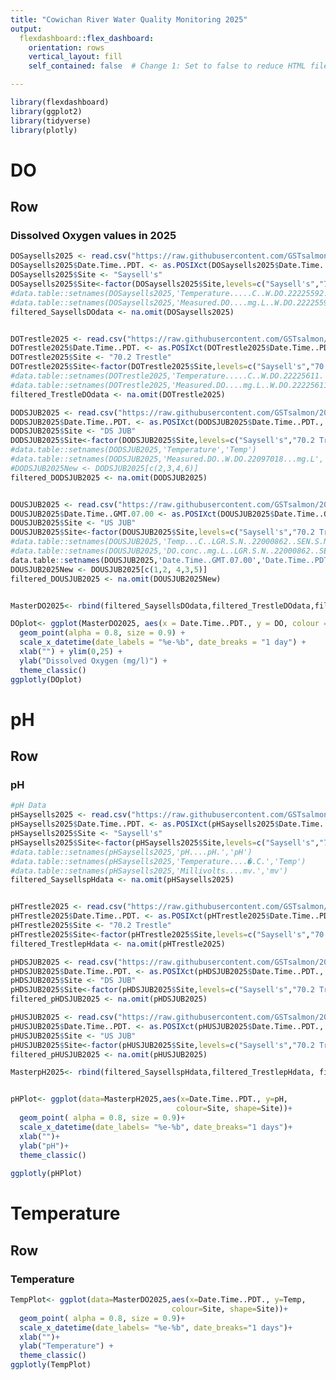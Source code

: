 ```yaml
---
title: "Cowichan River Water Quality Monitoring 2025"
output: 
  flexdashboard::flex_dashboard:
    orientation: rows
    vertical_layout: fill
    self_contained: false  # Change 1: Set to false to reduce HTML file size

---
```


```r
library(flexdashboard)
library(ggplot2)
library(tidyverse)
library(plotly)
```

# DO {data-orientation="rows"}

## Row {data-height="650"}

### Dissolved Oxygen values in 2025

```r
DOSaysells2025 <- read.csv("https://raw.githubusercontent.com/GSTsalmon/2025Data/refs/heads/main/DOSaysell's2025.csv")
DOSaysells2025$Date.Time..PDT. <- as.POSIXct(DOSaysells2025$Date.Time..PDT., format = "%m/%d/%Y %H:%M")
DOSaysells2025$Site <- "Saysell's"
DOSaysells2025$Site<-factor(DOSaysells2025$Site,levels=c("Saysell's","70.2 Trestle","Skutz Falls", "US JUB", "DS JUB"))
#data.table::setnames(DOSaysells2025,'Temperature.....C..W.DO.22225592.','Temp')
#data.table::setnames(DOSaysells2025,'Measured.DO....mg.L..W.DO.22225592.','DO')
filtered_SaysellsDOdata <- na.omit(DOSaysells2025)


DOTrestle2025 <- read.csv("https://raw.githubusercontent.com/GSTsalmon/2025Data/refs/heads/main/DOTrestle2025.csv")
DOTrestle2025$Date.Time..PDT. <- as.POSIXct(DOTrestle2025$Date.Time..PDT., format = "%m/%d/%Y %H:%M")
DOTrestle2025$Site <- "70.2 Trestle"
DOTrestle2025$Site<-factor(DOTrestle2025$Site,levels=c("Saysell's","70.2 Trestle","Skutz Falls", "US JUB", "DS JUB"))
#data.table::setnames(DOTrestle2025,'Temperature.....C..W.DO.22225611.','Temp')
#data.table::setnames(DOTrestle2025,'Measured.DO....mg.L..W.DO.22225611.','DO')
filtered_TrestleDOdata <- na.omit(DOTrestle2025)

DODSJUB2025 <- read.csv("https://raw.githubusercontent.com/GSTsalmon/2025Data/refs/heads/main/DODSJUB2025.csv")
DODSJUB2025$Date.Time..PDT. <- as.POSIXct(DODSJUB2025$Date.Time..PDT., format = "%m/%d/%Y %H:%M")
DODSJUB2025$Site <- "DS JUB"
DODSJUB2025$Site<-factor(DODSJUB2025$Site,levels=c("Saysell's","70.2 Trestle","Skutz Falls", "US JUB", "DS JUB"))
#data.table::setnames(DODSJUB2025,'Temperature','Temp')
#data.table::setnames(DODSJUB2025,'Measured.DO..W.DO.22097018...mg.L','DO')
#DODSJUB2025New <- DODSJUB2025[c(2,3,4,6)]
filtered_DODSJUB2025 <- na.omit(DODSJUB2025)


DOUSJUB2025 <- read.csv("https://raw.githubusercontent.com/GSTsalmon/2025Data/refs/heads/main/DOUSJUB2025.csv")
DOUSJUB2025$Date.Time..GMT.07.00 <- as.POSIXct(DOUSJUB2025$Date.Time..GMT.07.00, format = "%m/%d/%Y %H:%M")
DOUSJUB2025$Site <- "US JUB"
DOUSJUB2025$Site<-factor(DOUSJUB2025$Site,levels=c("Saysell's","70.2 Trestle","Skutz Falls", "US JUB", "DS JUB"))
#data.table::setnames(DOUSJUB2025,'Temp...C..LGR.S.N..22000862..SEN.S.N..22000862.','Temp')
#data.table::setnames(DOUSJUB2025,'DO.conc..mg.L..LGR.S.N..22000862..SEN.S.N..22000862.','DO')
data.table::setnames(DOUSJUB2025,'Date.Time..GMT.07.00','Date.Time..PDT.')
DOUSJUB2025New <- DOUSJUB2025[c(1,2, 4,3,5)]
filtered_DOUSJUB2025 <- na.omit(DOUSJUB2025New)


MasterDO2025<- rbind(filtered_SaysellsDOdata,filtered_TrestleDOdata,filtered_DODSJUB2025,filtered_DOUSJUB2025)

DOplot<- ggplot(MasterDO2025, aes(x = Date.Time..PDT., y = DO, colour = Site, shape = Site)) +
  geom_point(alpha = 0.8, size = 0.9) +
  scale_x_datetime(date_labels = "%e-%b", date_breaks = "1 day") +
  xlab("") + ylim(0,25) +
  ylab("Dissolved Oxygen (mg/l)") +
  theme_classic()
ggplotly(DOplot)
```

# pH {data-orientation="rows"}

## Row {data-height="650"}

### pH
```r
#pH Data
pHSaysells2025 <- read.csv("https://raw.githubusercontent.com/GSTsalmon/2025Data/refs/heads/main/pHSaysell's2025.csv")
pHSaysells2025$Date.Time..PDT. <- as.POSIXct(pHSaysells2025$Date.Time..PDT., format = "%m/%d/%Y %H:%M")
pHSaysells2025$Site <- "Saysell's"
pHSaysells2025$Site<-factor(pHSaysells2025$Site,levels=c("Saysell's","70.2 Trestle","Skutz Falls", "US JUB", "DS JUB"))
#data.table::setnames(pHSaysells2025,'pH....pH.','pH')
#data.table::setnames(pHSaysells2025,'Temperature....�.C.','Temp')
#data.table::setnames(pHSaysells2025,'Millivolts....mv.','mv')
filtered_SaysellspHdata <- na.omit(pHSaysells2025)


pHTrestle2025 <- read.csv("https://raw.githubusercontent.com/GSTsalmon/2025Data/refs/heads/main/pHtrestle2025.csv")
pHTrestle2025$Date.Time..PDT. <- as.POSIXct(pHTrestle2025$Date.Time..PDT., format = "%m/%d/%Y %H:%M")
pHTrestle2025$Site <- "70.2 Trestle"
pHTrestle2025$Site<-factor(pHTrestle2025$Site,levels=c("Saysell's","70.2 Trestle","Skutz Falls", "US JUB", "DS JUB"))
filtered_TrestlepHdata <- na.omit(pHTrestle2025)

pHDSJUB2025 <- read.csv("https://raw.githubusercontent.com/GSTsalmon/2025Data/refs/heads/main/pHDSJUB2025.csv")
pHDSJUB2025$Date.Time..PDT. <- as.POSIXct(pHDSJUB2025$Date.Time..PDT., format = "%m/%d/%Y %H:%M")
pHDSJUB2025$Site <- "DS JUB"
pHDSJUB2025$Site<-factor(pHDSJUB2025$Site,levels=c("Saysell's","70.2 Trestle","Skutz Falls", "US JUB", "DS JUB"))
filtered_pHDSJUB2025 <- na.omit(pHDSJUB2025)

pHUSJUB2025 <- read.csv("https://raw.githubusercontent.com/GSTsalmon/2025Data/refs/heads/main/pHUSJUB2025.csv")
pHUSJUB2025$Date.Time..PDT. <- as.POSIXct(pHUSJUB2025$Date.Time..PDT., format = "%m/%d/%Y %H:%M")
pHUSJUB2025$Site <- "US JUB"
pHUSJUB2025$Site<-factor(pHUSJUB2025$Site,levels=c("Saysell's","70.2 Trestle","Skutz Falls", "US JUB", "DS JUB"))
filtered_pHUSJUB2025 <- na.omit(pHUSJUB2025)

MasterpH2025<- rbind(filtered_SaysellspHdata,filtered_TrestlepHdata, filtered_pHDSJUB2025)


pHPlot<- ggplot(data=MasterpH2025,aes(x=Date.Time..PDT., y=pH,
                                     colour=Site, shape=Site))+
  geom_point( alpha = 0.8, size = 0.9)+
  scale_x_datetime(date_labels= "%e-%b", date_breaks="1 days")+
  xlab("")+
  ylab("pH")+
  theme_classic() 
 
ggplotly(pHPlot)

```

# Temperature {data-orientation="rows"}

## Row {data-height="650"}

### Temperature

```r
TempPlot<- ggplot(data=MasterDO2025,aes(x=Date.Time..PDT., y=Temp,
                                    colour=Site, shape=Site))+
  geom_point( alpha = 0.8, size = 0.9)+
  scale_x_datetime(date_labels= "%e-%b", date_breaks="1 days")+
  xlab("")+
  ylab("Temperature") +
  theme_classic() 
ggplotly(TempPlot)
```

